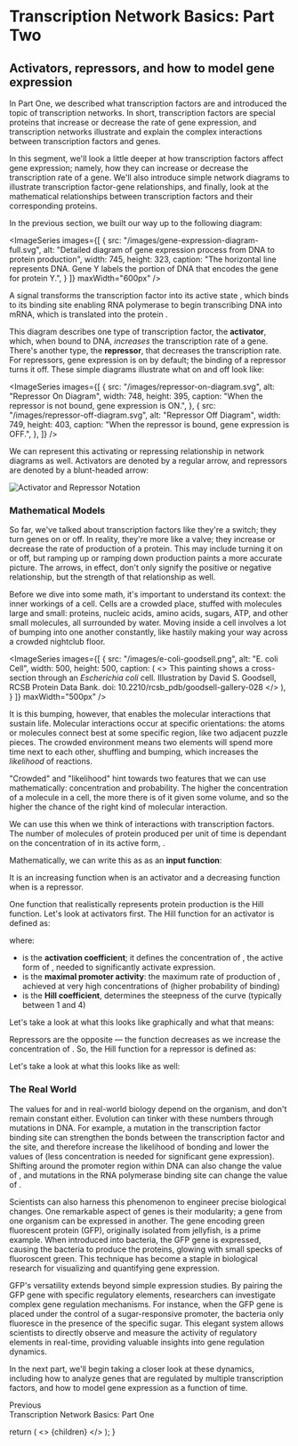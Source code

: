 
# Transcription Network Basics: Part Two

## Activators, repressors, and how to model gene expression

In Part One, we described what transcription factors are and introduced the topic of transcription networks. In short, transcription factors are special proteins that increase or decrease the rate of gene expression, and transcription networks illustrate and explain the complex interactions between transcription factors and genes.

In this segment, we'll look a little deeper at how transcription factors affect gene expression; namely, how they can increase or decrease the transcription rate of a gene. We'll also introduce simple network diagrams to illustrate transcription factor-gene relationships, and finally, look at the mathematical relationships between transcription factors and their corresponding proteins.

In the previous section, we built our way up to the following diagram:

<ImageSeries
  images={[
    {
      src: "/images/gene-expression-diagram-full.svg",
      alt: "Detailed diagram of gene expression process from DNA to protein production",
      width: 745,
      height: 323,
      caption: "The horizontal line represents DNA. Gene Y labels the portion of DNA that encodes the gene for protein Y.",
    }
  ]}
  maxWidth="600px"
/>

A signal <MathFormula tex="S_x" /> transforms the transcription factor <MathFormula tex="X" /> into its active state <MathFormula tex="X^*" />, which binds to its binding site enabling RNA polymerase to begin transcribing DNA into mRNA, which is translated into the protein <MathFormula tex="Y" />.

This diagram describes one type of transcription factor, the **activator**, which, when bound to DNA, *increases* the transcription rate of a gene. There's another type, the **repressor**, that decreases the transcription rate. For repressors, gene expression is on by default; the binding of a repressor turns it off. These simple diagrams illustrate what on and off look like:

<ImageSeries
  images={[
    {
      src: "/images/repressor-on-diagram.svg",
      alt: "Repressor On Diagram",
      width: 748,
      height: 395,
      caption: "When the repressor is not bound, gene expression is ON.",
    },
    {
      src: "/images/repressor-off-diagram.svg",
      alt: "Repressor Off Diagram",
      width: 749,
      height: 403,
      caption: "When the repressor is bound, gene expression is OFF.",
    },
  ]}
/>

We can represent this activating or repressing relationship in network diagrams as well. Activators are denoted by a regular arrow, and repressors are denoted by a blunt-headed arrow:

<div className="flex flex-col justify-center mt-4 mb-12">
  <div className="max-w-[500px] w-full mx-auto">
    <Image
      src="/images/activator-repressor-notation.svg"
      alt="Activator and Repressor Notation"
      width={593}
      height={184}
      sizes="100vw"
      style={{
        width: "100%",
        height: "auto",
      }}
    />
  </div>
</div>

### Mathematical Models

So far, we've talked about transcription factors like they're a switch; they turn genes on or off. In reality, they're more like a valve; they increase or decrease the rate of production of a protein. This may include turning it on or off, but ramping up or ramping down production paints a more accurate picture. The arrows, in effect, don't only signify the positive or negative relationship, but the strength of that relationship as well.

Before we dive into some math, it's important to understand its context: the inner workings of a cell. Cells are a crowded place, stuffed with molecules large and small: proteins, nucleic acids, amino acids, sugars, ATP, and other small molecules, all surrounded by water. Moving inside a cell involves a lot of bumping into one another constantly, like hastily making your way across a crowded nightclub floor. 

<ImageSeries
  images={[
    {
      src: "/images/e-coli-goodsell.png",
      alt: "E. coli Cell",
      width: 500,
      height: 500,
      caption: (
        <>
          This painting shows a cross-section through an <i>Escherichia coli</i> cell. 
          Illustration by David S. Goodsell, RCSB Protein Data Bank. 
          doi: 10.2210/rcsb_pdb/goodsell-gallery-028
        </>
      ),
    }
  ]}
  maxWidth="500px"
/>

It is this bumping, however, that enables the molecular interactions that sustain life. Molecular interactions occur at specific orientations: the atoms or molecules connect best at some specific region, like two adjacent puzzle pieces. The crowded environment means two elements will spend more time next to each other, shuffling and bumping, which increases the *likelihood* of reactions.

"Crowded" and "likelihood" hint towards two features that we can use mathematically: concentration and probability. The higher the concentration of a molecule in a cell, the more there is of it given some volume, and so the higher the chance of the right kind of molecular interaction.

We can use this when we think of interactions with transcription factors. The number of molecules of protein <MathFormula tex="Y" /> produced per unit of time is dependant on the concentration of <MathFormula tex="X" /> in its active form, <MathFormula tex="X^*" />.

Mathematically, we can write this as as an **input function**:

<div className="flex flex-col justify-center mt-4 mb-12 mx-auto">
  <MathFormula tex="\text{rate of production of Y} = f(X^*)" />
</div>

It is an increasing function when <MathFormula tex="X" /> is an activator and a decreasing function when <MathFormula tex="X" /> is a repressor.

One function that realistically represents protein production is the Hill function. Let's look at activators first. The Hill function for an activator is defined as:

<div className="flex flex-col justify-center mt-4 mb-12 mx-auto">
  <MathFormula tex="f(X^*) = \dfrac{X^{*n}}{K^n + X^{*n}}" />
</div>

where:

  - <MathFormula tex="K" /> is the <strong>activation coefficient</strong>; it defines the concentration of <MathFormula tex="X^*" />, the active form of <MathFormula tex="X" />, needed to significantly activate expression.
  - <MathFormula tex="\beta" /> is the <strong>maximal promoter activity</strong>: the maximum rate of production of <MathFormula tex="Y" />, achieved at very high concentrations of <MathFormula tex="X^*" /> (higher probability of binding)
  - <MathFormula tex="n" /> is the <strong>Hill coefficient</strong>, determines the steepness of the curve (typically between 1 and 4)

Let's take a look at what this looks like graphically and what that means:

<ActivatorTutorial />
<div className="mt-8" />

Repressors are the opposite — the function decreases as we increase the concentration of <MathFormula tex="X^*" />. So, the Hill function for a repressor is defined as:

<div className="flex flex-col justify-center mt-4 mb-12 mx-auto">
  <MathFormula tex="f(X^*) = \dfrac{K^{n}}{K^n + X^{*n}}" />
</div>

Let's take a look at what this looks like as well:

<RepressorTutorial />
<div className="mt-8" />

### The Real World

The values for <MathFormula tex="K" /> and <MathFormula tex="\beta" /> in real-world biology depend on the organism, and don't remain constant either. Evolution can tinker with these numbers through mutations in DNA. For example, a mutation in the transcription factor binding site can strengthen the bonds between the transcription factor and the site, and therefore increase the likelihood of bonding and lower the values of <MathFormula tex="K" /> (less concentration is needed for significant gene expression). Shifting around the promoter region within DNA can also change the value of <MathFormula tex="K" />, and mutations in the RNA polymerase binding site can change the value of <MathFormula tex="\beta" />.

Scientists can also harness this phenomenon to engineer precise biological changes. One remarkable aspect of genes is their modularity; a gene from one organism can be expressed in another. The gene encoding green fluorescent protein (GFP), originally isolated from jellyfish, is a prime example. When introduced into bacteria, the GFP gene is expressed, causing the bacteria to produce the proteins, glowing with small specks of fluoroscent green. This technique has become a staple in biological research for visualizing and quantifying gene expression.

GFP's versatility extends beyond simple expression studies. By pairing the GFP gene with specific regulatory elements, researchers can investigate complex gene regulation mechanisms. For instance, when the GFP gene is placed under the control of a sugar-responsive promoter, the bacteria only fluoresce in the presence of the specific sugar. This elegant system allows scientists to directly observe and measure the activity of regulatory elements in real-time, providing valuable insights into gene regulation dynamics.

In the next part, we'll begin taking a closer look at these dynamics, including how to analyze genes that are regulated by multiple transcription factors, and how to model gene expression as a function of time.

<div className="flex justify-start max-w-3xl w-full mx-auto mt-10 mb-4">
  <Link href="/series/systems-biology/transcription-network-basics-1">
    <div className="flex flex-col text-lg font-medium border-b border-b-transparent hover:border-b-slate-300">
      <span className="text-slate-500 text-sm mb-2 ml-7">Previous</span>
      <div className="inline-flex items-center text-slate-800">
        <FiChevronLeft className="mr-2" />
        <span>Transcription Network Basics: Part One</span>
      </div>
    </div>
  </Link>
</div>

<PostArticleSubscribe />

  return (
    <>
      <Head>
        <title>Transcription Network Basics: Part Two / Newt Interactive</title>
        <meta
          name="description"
          content="Dive deep into transcription factors, network diagrams, and mathematical models of gene expression. Learn about activators, repressors, and the Hill function in systems biology."
        />
        <meta
          name="keywords"
          content="transcription factors, gene expression, activators, repressors, Hill function, systems biology, mathematical modeling"
        />
        <meta
          property="og:title"
          content="Transcription Network Basics: Part Two / Newt Interactive"
        />
        <meta
          property="og:description"
          content="Dive deep into transcription factors, network diagrams, and mathematical models of gene expression. Learn about activators, repressors, and the Hill function in systems biology."
        />
        <meta
          property="og:image"
          content="https://i.ibb.co/Nnbfc6y/genetic-circuit.png"
        />
        <meta
          property="og:url"
          content="https://newtinteractive.com/series/systems-biology/transcription-network-basics-2"
        />
        <meta property="og:type" content="article" />
        <meta name="twitter:card" content="summary_large_image" />
        <meta
          name="twitter:title"
          content="Transcription Network Basics: Part Two / Newt Interactive"
        />
        <meta
          name="twitter:description"
          content="Learn about activators, repressors, and mathematical models of gene expression in systems biology."
        />
        <meta
          name="twitter:image"
          content="https://i.ibb.co/Nnbfc6y/genetic-circuit.png"
        />
      </Head>
      <MdxLayout>{children}</MdxLayout>
    </>
  );
}
